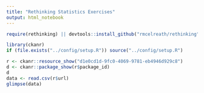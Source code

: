 ```yaml
---
title: "Rethinking Statistics Exercises"
output: html_notebook
---
```


```r
require(rethinking) || devtools::install_github("rmcelreath/rethinking")
```
```r
library(ckanr)
if (file.exists("../config/setup.R")) source("../config/setup.R")
```

```r
r <- ckanr::resource_show("d1e0cd1d-9fc0-4069-9781-eb4946d929c8")
d <- ckanr::package_show(r$package_id)
d
data <- read.csv(r$url)
glimpse(data)

```
